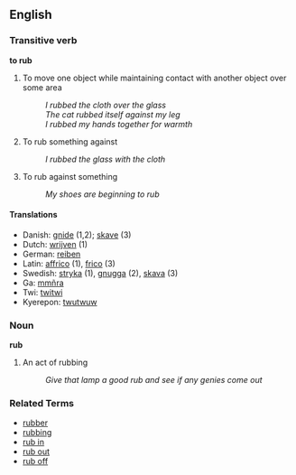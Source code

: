 == English ==

=== Transitive verb ===
'''to rub'''

# To move one object while maintaining contact with another object over some area
#: ''I rubbed the cloth over the glass''
#: ''The cat rubbed itself against my leg''
#: ''I rubbed my hands together for warmth''
# To rub something against
#: ''I rubbed the glass with the cloth''
# To rub against something
#: ''My shoes are beginning to rub''

====Translations====
*Danish: [[gnide]] (1,2); [[skave]] (3)
*Dutch: [[wrijven]] (1)
*German: [[reiben]]
*Latin: [[affrico]] (1), [[frico]] (3)
*Swedish: [[stryka]] (1), [[gnugga]] (2), [[skava]] (3)
*Ga: [[  mmñra]]
*Twi: [[ twitwi]]
*Kyerepon: [[twutwuw]]
=== Noun ===
'''rub'''

# An act of rubbing
#: ''Give that lamp a good rub and see if any genies come out''

=== Related Terms ===
*[[rubber]]
*[[rubbing]]
*[[rub in]]
*[[rub out]]
*[[rub off]]